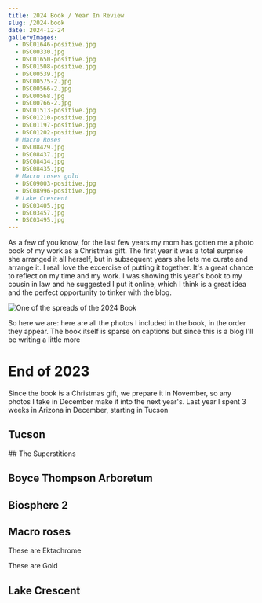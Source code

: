 ```yaml
---
title: 2024 Book / Year In Review
slug: /2024-book
date: 2024-12-24
galleryImages:
  - DSC01646-positive.jpg
  - DSC00330.jpg
  - DSC01650-positive.jpg
  - DSC01508-positive.jpg
  - DSC00539.jpg
  - DSC00575-2.jpg
  - DSC00566-2.jpg
  - DSC00568.jpg
  - DSC00766-2.jpg
  - DSC01513-positive.jpg
  - DSC01210-positive.jpg
  - DSC01197-positive.jpg
  - DSC01202-positive.jpg
  # Macro Roses
  - DSC08429.jpg
  - DSC08437.jpg
  - DSC08434.jpg
  - DSC08435.jpg
  # Macro roses gold
  - DSC09003-positive.jpg
  - DSC08996-positive.jpg
  # Lake Crescent
  - DSC03405.jpg
  - DSC03457.jpg
  - DSC03495.jpg
---
```


As a few of you know, for the last few years my mom has gotten me a photo book of my work as a Christmas gift.
The first year it was a total surprise she arranged it all herself, but in subsequent years she lets me curate
and arrange it. I reall love the excercise of putting it together. It's a great chance to reflect on my time and my work.
I was showing this year's book to my cousin in law and he suggested I put it online, which I think is a great idea
and the perfect opportunity to tinker with the blog. 

![One of the spreads of the 2024 Book](./IMG_5173.jpg)

So here we are: here are all the photos I included in the book, in the order they appear. The book itself is sparse on
captions but since this is a blog I'll be writing a little more

# End of 2023

Since the book is a Christmas gift, we prepare it in November, so any photos I take in December make it into the next year's.
Last year I spent 3 weeks in Arizona in December, starting in Tucson

## Tucson

<div className="flex flex-nowrap overflow-auto relative left-0 right-0">
  <PostImage alt="Behold, a photograph" props={props} index={0} />
  <PostImage alt="Behold, a photograph" props={props} index={1} />
  <PostImage alt="Behold, a photograph" props={props} index={2} />
  <PostImage alt="Behold, a photograph" props={props} index={3} />
</div>
## The Superstitions

<PostImage alt="Behold, a photograph" props={props} index={4} />
<PostImage alt="Behold, a photograph" props={props} index={5} />
<PostImage alt="Behold, a photograph" props={props} index={6} />
<PostImage alt="Behold, a photograph" props={props} index={7} />


## Boyce Thompson Arboretum

<PostImage alt="Behold, a photograph" props={props} index={8} />
<PostImage alt="Behold, a photograph" props={props} index={9} />

## Biosphere 2

<PostImage alt="Behold, a photograph" props={props} index={10} />
<PostImage alt="Behold, a photograph" props={props} index={11} />
<PostImage alt="Behold, a photograph" props={props} index={12} />

## Macro roses

These are Ektachrome

<PostImage alt="Behold, a photograph" props={props} index={13} />
<PostImage alt="Behold, a photograph" props={props} index={14} />
<PostImage alt="Behold, a photograph" props={props} index={15} />
<PostImage alt="Behold, a photograph" props={props} index={16} />

These are Gold

<PostImage alt="Behold, a photograph" props={props} index={17} />
<PostImage alt="Behold, a photograph" props={props} index={18} />

## Lake Crescent

<PostImage alt="Behold, a photograph" props={props} index={19} />
<PostImage alt="Behold, a photograph" props={props} index={20} />
<PostImage alt="Behold, a photograph" props={props} index={21} />

